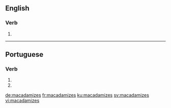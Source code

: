 ==English==

===Verb===
{{head|en}}

# {{en-third-person singular of|macadamize}}

----

==Portuguese==

===Verb===
{{head|pt|verb form}}

# {{conjugation of|macadamizar||2|s|present|subjunctive|lang=pt}}
# {{conjugation of|macadamizar||2|s|negative|imperative|lang=pt}}

[[de:macadamizes]]
[[fr:macadamizes]]
[[ku:macadamizes]]
[[sv:macadamizes]]
[[vi:macadamizes]]